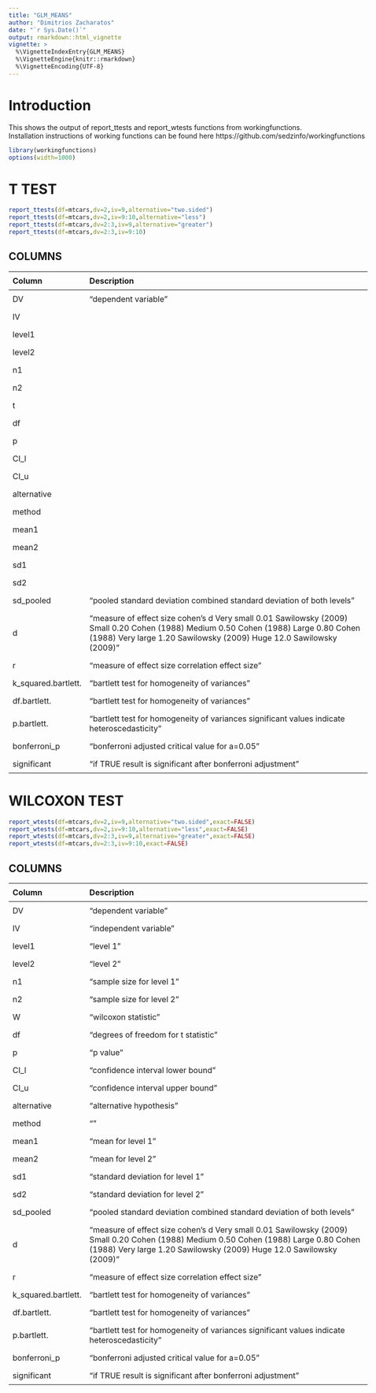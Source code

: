 ```yaml
---
title: "GLM_MEANS"
author: "Dimitrios Zacharatos"
date: "`r Sys.Date()`"
output: rmarkdown::html_vignette
vignette: >
  %\VignetteIndexEntry{GLM_MEANS}
  %\VignetteEngine{knitr::rmarkdown}
  %\VignetteEncoding{UTF-8}
---
```


<style> 
body { max-width: 95%; margin: 0 auto; padding: 0; } 
.container { width: 100%; max-width: none; } 
/* Example for wider tables */ 
table { width: 80%; table-layout: fixed; } 
th, td { padding: 8px; text-align: left; } 
</style>

# Introduction
This shows the output of report_ttests and report_wtests functions from workingfunctions.  
Installation instructions of working functions can be found here https://github.com/sedzinfo/workingfunctions

```r
library(workingfunctions)
options(width=1000)
```

# T TEST
```r
report_ttests(df=mtcars,dv=2,iv=9,alternative="two.sided")
report_ttests(df=mtcars,dv=2,iv=9:10,alternative="less")
report_ttests(df=mtcars,dv=2:3,iv=9,alternative="greater")
report_ttests(df=mtcars,dv=2:3,iv=9:10)
```

## COLUMNS
| Column   | Description                                                                 |
|----------|-----------------------------------------------------------------------------|
|DV                  |"dependent variable"  |
|IV |                |"independent variable"  |
|level1|             |"level 1"  |
|level2|             |"level 2"  |
|n1|                 | "sample size for level 1"  |
|n2|                 |  "sample size for level 2"  |
|t|                  | "t statistic"  |
|df|                 | "degrees of freedom for t statistic"  |
|p|                  |"p value"  |
|CI_l|               |"confidence interval lower bound"  |
|CI_u|               |"confidence interval upper bound"  |
|alternative|        |"alternative hypothesis"  |
|method|             |""  |
|mean1|              |"mean for level 1"  |
|mean2|              |"mean for level 2"  |
|sd1|                |"standard deviation for level 1"  |
|sd2|                |"standard deviation for level 2"  |
|sd_pooled           |"pooled standard deviation combined standard deviation of both levels"  |
|d                   |"measure of effect size cohen's d Very small 0.01  Sawilowsky (2009) Small 0.20 Cohen (1988) Medium 0.50 Cohen (1988) Large 0.80 Cohen (1988) Very large 1.20 Sawilowsky (2009) Huge 12.0 Sawilowsky (2009)"  |
|r                   |  "measure of effect size correlation effect size"  |
|k_squared.bartlett. |"bartlett test for homogeneity of variances "  |
|df.bartlett.        |"bartlett test for homogeneity of variances "  |
|p.bartlett.         |"bartlett test for homogeneity of variances significant values indicate heteroscedasticity"  |
|bonferroni_p        |"bonferroni adjusted critical value for a=0.05"  |
|significant         |"if TRUE result is significant after bonferroni adjustment"  |

# WILCOXON TEST
```r
report_wtests(df=mtcars,dv=2,iv=9,alternative="two.sided",exact=FALSE)
report_wtests(df=mtcars,dv=2,iv=9:10,alternative="less",exact=FALSE)
report_wtests(df=mtcars,dv=2:3,iv=9,alternative="greater",exact=FALSE)
report_wtests(df=mtcars,dv=2:3,iv=9:10,exact=FALSE)
```

## COLUMNS
| Column   | Description                                                                 |
|----------|-----------------------------------------------------------------------------|
|DV                  |"dependent variable"  |
|IV                  |"independent variable"  |
|level1              |"level 1"  |
|level2              |"level 2"  |
|n1                  |"sample size for level 1"  |
|n2                  |"sample size for level 2"  |
|W                   |"wilcoxon statistic"  |
|df                  |"degrees of freedom for t statistic"  |
|p                   |"p value"  |
|CI_l                |"confidence interval lower bound"  |
|CI_u                |"confidence interval upper bound"  |
|alternative         |"alternative hypothesis"  |
|method              |""  |
|mean1               |"mean for level 1"  |
|mean2               |"mean for level 2"  |
|sd1                 |"standard deviation for level 1"  |
|sd2                 |"standard deviation for level 2"  |
|sd_pooled           |"pooled standard deviation combined standard deviation of both levels"  |
|d                   |"measure of effect size cohen's d Very small 0.01 Sawilowsky (2009) Small 0.20 Cohen (1988) Medium 0.50 Cohen (1988) Large 0.80 Cohen (1988) Very large 1.20 Sawilowsky (2009) Huge  12.0  Sawilowsky (2009)"  |
|r                   |"measure of effect size correlation effect size"  |
|k_squared.bartlett. |"bartlett test for homogeneity of variances "  |
|df.bartlett.        |"bartlett test for homogeneity of variances "  |
|p.bartlett.         |"bartlett test for homogeneity of variances significant values indicate heteroscedasticity"  |
|bonferroni_p        |"bonferroni adjusted critical value for a=0.05"  |
|significant         |"if TRUE result is significant after bonferroni adjustment"  |
